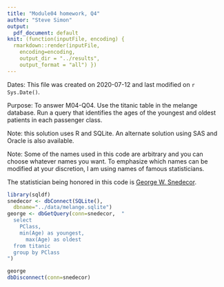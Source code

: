 ```yaml
---
title: "Module04 homework, Q4"
author: "Steve Simon"
output:
  pdf_document: default
knit: (function(inputFile, encoding) {
  rmarkdown::render(inputFile, 
    encoding=encoding,
    output_dir = "../results", 
    output_format = "all") })  
---
```


Dates: This file was created on 2020-07-12 and last modified on `r Sys.Date()`.

Purpose: To answer M04-Q04. Use the titanic table in the melange database. Run a query that identifies the ages of the youngest and oldest patients in each passenger class.

Note: this solution uses R and SQLite. An alternate solution using SAS and Oracle is also available.

Note: Some of the names used in this code are arbitrary and you can choose whatever names you want. To emphasize which names can be modified at your discretion, I am using names of famous statisticians.

The statistician being honored in this code is [George W. Snedecor](https://en.wikipedia.org/wiki/George_W._Snedecor).

```r
library(sqldf)
snedecor <- dbConnect(SQLite(),
  dbname="../data/melange.sqlite")
george <- dbGetQuery(conn=snedecor,  "
  select 
    PClass,
  	min(Age) as youngest,
	  max(Age) as oldest
  from titanic
  group by PClass
")

george
dbDisconnect(conn=snedecor)
```
